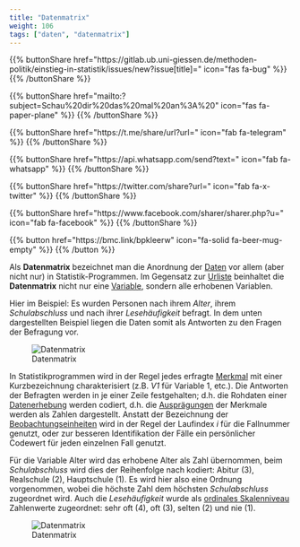 ```yaml
---
title: "Datenmatrix"
weight: 106
tags: ["daten", "datenmatrix"]
---
```


{{% buttonShare href=\"https\:\/\/gitlab.ub.uni-giessen.de\/methoden-politik\/einstieg-in-statistik\/issues\/new?issue[title]=\" icon=\"fas fa-bug\" %}} {{% /buttonShare %}} 

{{% buttonShare href=\"mailto\:?subject=Schau\%20dir\%20das\%20mal\%20an\%3A\%20\" icon=\"fas fa-paper-plane\" %}} {{% /buttonShare %}}

{{% buttonShare href=\"https\:\/\/t.me\/share\/url?url=\" icon=\"fab fa-telegram\" %}} {{% /buttonShare %}}

{{% buttonShare href=\"https\:\/\/api.whatsapp.com\/send?text=\" icon=\"fab fa-whatsapp\" %}} {{% /buttonShare %}}

{{% buttonShare href=\"https\:\/\/twitter.com\/share?url=\" icon=\"fab fa-x-twitter\" %}} {{% /buttonShare %}}

{{% buttonShare href=\"https\:\/\/www.facebook.com\/sharer\/sharer.php?u=\" icon=\"fab fa-facebook\" %}} {{% /buttonShare %}}

{{% button href=\"https\:\/\/bmc.link\/bpkleerw\" icon=\"fa-solid fa-beer-mug-empty\" %}} {{% /button %}}

Als **Datenmatrix** bezeichnet man die Anordnung der [Daten](../../glossar/daten/index.html) vor allem (aber nicht nur) in Statistik-Programmen. Im Gegensatz zur [Urliste](../../glossar/urliste/index.html) beinhaltet die **Datenmatrix** nicht nur eine [Variable](../../glossar/variable/index.html), sondern alle erhobenen Variablen.

Hier im Beispiel: Es wurden Personen nach ihrem *Alter*, ihrem *Schulabschluss* und nach ihrer *Lesehäufigkeit* befragt. In dem unten dargestellten Beispiel liegen die Daten somit als Antworten zu den Fragen der Befragung vor.

![Datenmatrix](../images/datenmatrix1.png)

In Statistikprogrammen wird in der Regel jedes erfragte [Merkmal](../../glossar/merkmal/index.html) mit einer Kurzbezeichnung charakterisiert (z.B. *V1* für Variable 1, etc.). Die Antworten der Befragten werden in je einer Zeile festgehalten; d.h. die Rohdaten einer [Datenerhebung](../../glossar/datenerhebung/index.html) werden codiert, d.h. die [Ausprägungen](../../glossar/merkmalsauspraegung/index.html) der Merkmale werden als Zahlen dargestellt. Anstatt der Bezeichnung der [Beobachtungseinheiten](../../glossar/beobachtungseinheit/index.html) wird in der Regel der Laufindex $i$ für die Fallnummer genutzt, oder zur besseren Identifikation der Fälle ein persönlicher Codewert für jeden einzelnen Fall genutzt.

Für die Variable Alter wird das erhobene Alter als Zahl übernommen, beim *Schulabschluss* wird dies der Reihenfolge nach kodiert: Abitur ($3$), Realschule ($2$), Hauptschule ($1$). Es wird hier also eine Ordnung vorgenommen, wobei die höchste Zahl dem höchsten *Schulabschluss* zugeordnet wird. Auch die *Lesehäufigkeit* wurde als [ordinales Skalenniveau](../../glossar/ordinalskala/index.html) Zahlenwerte zugeordnet: sehr oft ($4$), oft ($3$), selten ($2$) und nie ($1$).

![Datenmatrix](../images/datenmatrix2.png)